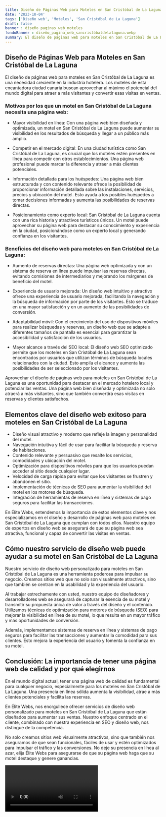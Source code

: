 ```yaml
---
title: Diseño de Páginas Web para Moteles en San Cristóbal de La Laguna
date: '2023-10-04'
tags: ['Diseño web', 'Moteles', 'San Cristóbal de La Laguna']
draft: false
banner : diseño_paginas_web_moteles
fondoBanner : diseño_pagina_web_sancristóbaldelalaguna.webp
summary: El diseño de páginas web para moteles en San Cristóbal de La Laguna es una necesidad creciente en la industria hotelera. Los moteles de esta encantadora ciudad canaria buscan aprovechar al máximo el potencial del mundo digital para atraer a más visitantes y convertir esas visitas en ventas.
---
```


## Diseño de Páginas Web para Moteles en San Cristóbal de La Laguna

El diseño de páginas web para moteles en San Cristóbal de La Laguna es una necesidad creciente en la industria hotelera. Los moteles de esta encantadora ciudad canaria buscan aprovechar al máximo el potencial del mundo digital para atraer a más visitantes y convertir esas visitas en ventas.

### Motivos por los que un motel en San Cristóbal de La Laguna necesita una página web:

- Mayor visibilidad en línea: Con una página web bien diseñada y optimizada, un motel en San Cristóbal de La Laguna puede aumentar su visibilidad en los resultados de búsqueda y llegar a un público más amplio.

- Competir en el mercado digital: En una ciudad turística como San Cristóbal de La Laguna, es crucial que los moteles estén presentes en línea para competir con otros establecimientos. Una página web profesional puede marcar la diferencia y atraer a más clientes potenciales.

- Información detallada para los huéspedes: Una página web bien estructurada y con contenido relevante ofrece la posibilidad de proporcionar información detallada sobre las instalaciones, servicios, precios y ubicación del motel. Esto ayuda a los posibles huéspedes a tomar decisiones informadas y aumenta las posibilidades de reservas directas.

- Posicionamiento como experto local: San Cristóbal de La Laguna cuenta con una rica historia y atractivos turísticos únicos. Un motel puede aprovechar su página web para destacar su conocimiento y experiencia en la ciudad, posicionándose como un experto local y generando confianza en los visitantes.

### Beneficios del diseño web para moteles en San Cristóbal de La Laguna:

- Aumento de reservas directas: Una página web optimizada y con un sistema de reserva en línea puede impulsar las reservas directas, evitando comisiones de intermediarios y mejorando los márgenes de beneficio del motel.

- Experiencia de usuario mejorada: Un diseño web intuitivo y atractivo ofrece una experiencia de usuario mejorada, facilitando la navegación y la búsqueda de información por parte de los visitantes. Esto se traduce en una mayor satisfacción y en un aumento de las posibilidades de conversión.

- Adaptabilidad móvil: Con el crecimiento del uso de dispositivos móviles para realizar búsquedas y reservas, un diseño web que se adapte a diferentes tamaños de pantalla es esencial para garantizar la accesibilidad y satisfacción de los usuarios.

- Mayor alcance a través del SEO local: El diseño web SEO optimizado permite que los moteles en San Cristóbal de La Laguna sean encontrados por usuarios que utilizan términos de búsqueda locales relacionados con la ciudad. Esto amplía el alcance y aumenta las posibilidades de ser seleccionado por los visitantes.

Aprovechar el diseño de páginas web para moteles en San Cristóbal de La Laguna es una oportunidad para destacar en el mercado hotelero local y potenciar las ventas. Una página web bien diseñada y optimizada no solo atraerá a más visitantes, sino que también convertirá esas visitas en reservas y clientes satisfechos.

<GifSeo />

<Cta />

## Elementos clave del diseño web exitoso para moteles en San Cristóbal de La Laguna

- Diseño visual atractivo y moderno que refleje la imagen y personalidad del motel.
- Navegación intuitiva y fácil de usar para facilitar la búsqueda y reserva de habitaciones.
- Contenido relevante y persuasivo que resalte los servicios, comodidades y ubicación del motel.
- Optimización para dispositivos móviles para que los usuarios puedan acceder al sitio desde cualquier lugar.
- Velocidad de carga rápida para evitar que los visitantes se frustren y abandonen el sitio.
- Implementación de técnicas de SEO para aumentar la visibilidad del motel en los motores de búsqueda.
- Integración de herramientas de reserva en línea y sistemas de pago seguros para facilitar las transacciones.

En Élite Webs, entendemos la importancia de estos elementos clave y nos especializamos en el diseño y desarrollo de páginas web para moteles en San Cristóbal de La Laguna que cumplan con todos ellos. Nuestro equipo de expertos en diseño web se asegurará de que su página web sea atractiva, funcional y capaz de convertir las visitas en ventas.

## Cómo nuestro servicio de diseño web puede ayudar a su motel en San Cristóbal de La Laguna

Nuestro servicio de diseño web personalizado para moteles en San Cristóbal de La Laguna es una herramienta poderosa para impulsar su negocio. Creamos sitios web que no solo son visualmente atractivos, sino que también se centran en la usabilidad y la experiencia del usuario.

Al trabajar estrechamente con usted, nuestro equipo de diseñadores y desarrolladores web se asegurará de capturar la esencia de su motel y transmitir su propuesta única de valor a través del diseño y el contenido. Utilizamos técnicas de optimización para motores de búsqueda (SEO) para mejorar la visibilidad en línea de su motel, lo que resulta en un mayor tráfico y más oportunidades de conversión.

Además, implementamos sistemas de reserva en línea y sistemas de pago seguros para facilitar las transacciones y aumentar la comodidad para sus clientes. Esto mejora la experiencia del usuario y fomenta la confianza en su motel.

## Conclusión: La importancia de tener una página web de calidad y por qué elegirnos

En el mundo digital actual, tener una página web de calidad es fundamental para cualquier negocio, especialmente para los moteles en San Cristóbal de La Laguna. Una presencia en línea sólida aumenta la visibilidad, atrae a más clientes potenciales y facilita las reservas.

En Élite Webs, nos enorgullece ofrecer servicios de diseño web personalizado para moteles en San Cristóbal de La Laguna que están diseñados para aumentar sus ventas. Nuestro enfoque centrado en el cliente, combinado con nuestra experiencia en SEO y diseño web, nos distingue de la competencia.

No solo creamos sitios web visualmente atractivos, sino que también nos aseguramos de que sean funcionales, fáciles de usar y estén optimizados para impulsar el tráfico y las conversiones. No deje su presencia en línea al azar, elija Élite Webs para asegurarse de que su página web haga que su motel destaque y genere ganancias.

<Video />

<CtaBot job='Moteles' city='San Cristóbal de La Laguna'/>

<Gmaps query='San Cristóbal de La Laguna+españa+maps' />